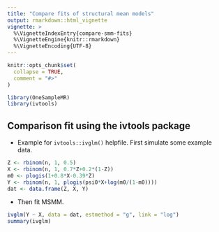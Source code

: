 ```yaml
---
title: "Compare fits of structural mean models"
output: rmarkdown::html_vignette
vignette: >
  %\VignetteIndexEntry{compare-smm-fits}
  %\VignetteEngine{knitr::rmarkdown}
  %\VignetteEncoding{UTF-8}
---
```


```r
knitr::opts_chunk$set(
  collapse = TRUE,
  comment = "#>"
)
```

```r
library(OneSampleMR)
library(ivtools)
```

## Comparison fit using the ivtools package

* Example for `ivtools::ivglm()` helpfile. First simulate some example data.

```r
Z <- rbinom(n, 1, 0.5)
X <- rbinom(n, 1, 0.7*Z+0.2*(1-Z)) 
m0 <- plogis(1+0.8*X-0.39*Z)
Y <- rbinom(n, 1, plogis(psi0*X+log(m0/(1-m0)))) 
dat <- data.frame(Z, X, Y)
```

* Then fit MSMM.

```r
ivglm(Y ~ X, data = dat, estmethod = "g", link = "log")
summary(ivglm)
```

